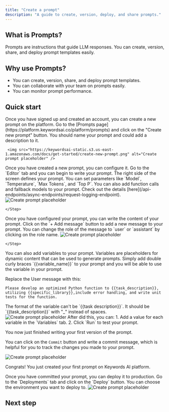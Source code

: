 ```yaml
---
title: "Create a prompt"
description: "A guide to create, version, deploy, and share prompts."
---
```


## What is Prompts?
Prompts are instructions that guide LLM responses. You can create, version, share, and deploy prompt templates easily.

## Why use Prompts?
- You can create, version, share, and deploy prompt templates.
- You can collaborate with your team on prompts easily.
- You can monitor prompt performance.

## Quick start

<Steps>
<Step title="Create a new prompt">
Once you have signed up and created an account, you can create a new prompt on the platform. Go to the [Prompts page](https://platform.keywordsai.co/platform/prompts) and click on the "Create new prompt" button. You should name your prompt and could add a description to it.

     <img src="https://keywordsai-static.s3.us-east-1.amazonaws.com/docs/get-started/create-new-prompt.png" alt="Create prompt placeholder" />
</Step>
<Step title="Configure the prompt">
Once you have created a new prompt, you can configure it. Go to the `Editor` tab and you can begin to write your prompt. The right side of the screen defines your prompt. You can set parameters like `Model`, `Temperature`, `Max Tokens`, and `Top P`. You can also add function calls and fallback models to your prompt. Check out the details [here](/api-endpoints/async-endpoints/request-logging-endpoint).

<img src="https://keywordsai-static.s3.us-east-1.amazonaws.com/docs/get-started/configure-prompt.png" alt="Create prompt placeholder" />

    </Step>
<Step title="Write the content">
Once you have configured your prompt, you can write the content of your prompt. Click on the `+ Add message` button to add a new message to your prompt. You can change the role of the message to `user` or `assistant` by clicking on the role name.

<img src="https://keywordsai-static.s3.us-east-1.amazonaws.com/docs/get-started/write-prompt.png" alt="Create prompt placeholder" />

    </Step>
<Step title="Variables in the prompt">
You can also add variables to your prompt. Variables are placeholders for dynamic content that can be used to generate prompts. Simply add double curly braces `{{variable_name}}` to your prompt and you will be able to use the variable in your prompt.

Replace the User message with this:
```
Please develop an optimized Python function to {{task_description}}, 
utilizing {{specific_library}},include error handling, and write unit tests for the function.
```
<Note>
The format of the variable can't be `{{task description}}`. It should be `{{task_description}}` with "_" instead of spaces.
</Note>
<img src="https://keywordsai-static.s3.us-east-1.amazonaws.com/docs/get-started/prompt-variables.png" alt="Create prompt placeholder" />

</Step>
<Step title="Commit the first version">
After did this, you can:
1. Add a value for each variable in the `Variables` tab.
2. Click `Run` to test your prompt.

You now just finished writing your first version of the prompt.

You can click on the `Commit` button and write a commit message, which is helpful for you to track the changes you made to your prompt.

<img src="https://keywordsai-static.s3.us-east-1.amazonaws.com/docs/get-started/prompt-commit.png" alt="Create prompt placeholder" />

Congrats! You just created your first prompt on Keywords AI platform.

</Step>
<Step title="Deploy to production">
Once you have committed your prompt, you can deploy it to production. Go to the `Deployments` tab and click on the `Deploy` button. You can choose the environment you want to deploy to.

<Frame>
<img src="https://keywordsai-static.s3.us-east-1.amazonaws.com/docs/prompt/prompts-deploy.jpg" alt="Create prompt placeholder" />
</Frame>

</Step>
</Steps>

## Next step
<CardGroup cols={2}>
<Card title="Prompt logging"  href="/features/prompt/prompt-management/monitor-a-prompt">
</Card>
<Card title="Team collaboration"  href="/features/prompt/prompt-management/prompt-collaboration">
    </Card>
    <Card title="Prompt experiments"  href="/features/evaluation/experiments/overview">
  </Card>
</CardGroup>